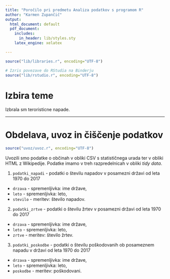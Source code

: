 ```yaml
---
title: "Poročilo pri predmetu Analiza podatkov s programom R"
author: "Karmen Zupančič"
output:
  html_document: default
  pdf_document:
    includes:
      in_header: lib/styles.sty
    latex_engine: xelatex

---
```


```r

source("lib/libraries.r", encoding="UTF-8")
```

```r
# Izris povezave do RStudia na Binderju
source("lib/rstudio.r", encoding="UTF-8")
```

# Izbira teme

Izbrala sm teroristicne napade.


***

# Obdelava, uvoz in čiščenje podatkov

```r
source("uvoz/uvoz.r", encoding="UTF-8")
```

Uvozili smo podatke o občinah v obliki CSV s statističnega urada ter v obliki HTML
z Wikipedije. Podatke imamo v treh razpredelnicah v obliki *tidy data*.

1. `podatki_napadi` - podatki o številu napadov v posamezni državi od leta 1970 do 2017
  - `drzava` - spremenljivka: ime države,
  - `leto` - spremenljivka: leto,
  - `stevilo` - meritev: število napadov.

2. `podatki_zrtve` - podatki o številu žrtev v posamezni državi od leta 1970 do 2017
  - `drzava` - spremenljivka: ime države,
  - `leto` - spremenljivka: leto,
  - `zrtve` - meritev: število žrtev.
  
3. `podatki_poskodbe` - podatki o številu poškodovanih ob posameznem napadu v državi od leta 1970 do 2017
  - `drzava` - spremenljivka: ime države,
  - `leto` - spremenljivka: leto,
  - `poskodbe` - meritev: poškodovani.
  

